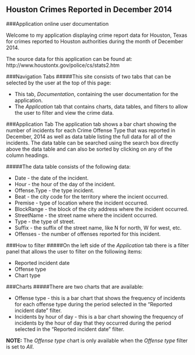 ## Houston Crimes Reported in December 2014
###Application online user documentation

Welcome to my application displaying crime report data for Houston, Texas for crimes reported to Houston authorities during the month of December 2014.

The source data for this application can be found at: http://www.houstontx.gov/police/cs/stats2.htm

###Navigation Tabs
#####This site consists of two tabs that can be selected by the user at the top of this page:

* This tab, *Documentation*, containing the user documentation for the application.
* The *Application* tab that contains charts, data tables, and filters to allow the user to filter and view the crime data.

###Application Tab
The application tab shows a bar chart showing the number of incidents for each Crime Offense Type that was reported in December, 2014 as well as data table listing the full data for all of the incidents.  The data table can be searched using the search box directly above the data table and can also be sorted by clicking on any of the column headings.

#####The data table consists of the following data:

* Date - the date of the incident.
* Hour - the hour of the day of the incident.
* Offense.Type - the type incident.
* Beat - the city code for the territory where the incient occurred.
* Premise - type of location where the incident occurred.
* BlockRange - the block of the city address where the incident occurred.
* StreetName - the street name where the incident occurred.
* Type - the type of street.
* Suffix - the suffix of the street name, like N for north, W for west, etc.
* Offenses - the number of offenses reported for this incident.

###How to filter
#####On the left side of the *Application* tab there is a filter panel that allows the user to filter on the following items:

* Reported incident date
* Offense type
* Chart type

###Charts
#####There are two charts that are available:

* Offense type - this is a bar chart that shows the frequency of incidents for each offense type during the period selected in the "Reported incident date" filter.
* Incidents by hour of day - this is a bar chart showing the frequency of incidents by the hour of day that they occurred during the period selected in the "Reported incident date" filter.

**NOTE:** The *Offense type* chart is only available when the *Offense type* filter is set to *All*.


